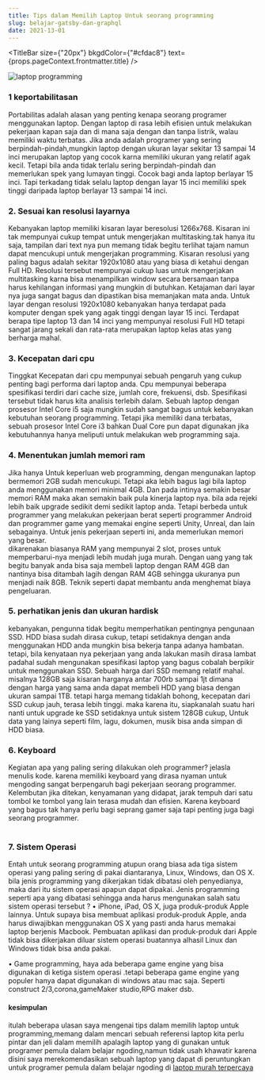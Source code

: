 ```yaml
---
title: Tips dalam Memilih Laptop Untuk seorang programming 
slug: belajar-gatsby-dan-graphql
date: 2021-13-01
---
```



<TitleBar
  size={"20px"}
  bkgdColor={"#cfdac8"}
  text={props.pageContext.frontmatter.title}
/>

![laptop programming](./grosir-laptop-tangerang-programming.jpg)

<h3>1 keportabilitasan</h3>

Portabilitas adalah alasan yang penting kenapa seorang programer menggunakan laptop. Dengan laptop di rasa lebih efisien untuk melakukan pekerjaan kapan saja dan di mana saja dengan dan tanpa listrik, walau memiliki waktu terbatas.
Jika anda adalah programer yang sering berpindah-pindah,mungkin laptop dengan ukuran layar sekitar 13 sampai 14 inci merupakan laptop yang cocok karna memiliki ukuran yang relatif agak kecil. Tetapi bila anda tidak terlalu sering berpindah-pindah dan memerlukan spek yang lumayan tinggi. Cocok bagi anda laptop berlayar 15 inci. Tapi terkadang tidak selalu laptop dengan layar 15 inci memiliki spek tinggi daripada laptop berlayar 13 sampai 14 inci.

<h3>2. Sesuai kan resolusi layarnya</h3>

Kebanyakan laptop memiliki kisaran layar beresolusi 1266x768. Kisaran ini tak mempunyai cukup tempat untuk mengerjakan multitasking.tak hanya itu saja, tampilan dari text nya pun memang tidak begitu terlihat tajam namun dapat mencukupi untuk mengerjakan programming.
Kisaran resolusi yang paling bagus adalah sekitar 1920x1080 atau yang biasa di ketahui dengan Full HD. Resolusi tersebut mempunyai cukup luas untuk mengerjakan multitasking karna bisa menampilkan window secara bersamaan tanpa harus kehilangan informasi yang mungkin di butuhkan. Ketajaman dari layar nya juga sangat bagus dan dipastikan bisa memanjakan mata anda.
Untuk layar dengan resolusi 1920x1080 kebanyakan hanya terdapat pada komputer dengan spek yang agak tinggi dengan layar 15 inci. Terdapat berapa tipe laptop 13 dan 14 inci yang mempunyai resolusi Full HD tetapi sangat jarang sekali dan rata-rata merupakan laptop kelas atas yang berharga mahal.

<h3>3. Kecepatan dari cpu</h3>

Tinggkat Kecepatan dari cpu  mempunyai sebuah pengaruh yang cukup penting bagi performa dari laptop anda. Cpu mempunyai beberapa spesifikasi terdiri dari cache size, jumlah core, frekuensi, dsb. Spesifikasi tersebut tidak harus kita analisis terlebih dalam. Sebuah laptop dengan prosesor Intel Core i5 saja mungkin sudah sangat bagus untuk kebanyakan kebutuhan seorang programming.
Tetapi jika memiliki dana terbatas, sebuah prosesor Intel Core i3 bahkan Dual Core pun dapat digunakan jika kebutuhannya hanya meliputi untuk melakukan web programming saja.

<h3>4. Menentukan jumlah memori ram</h3>

Jika hanya Untuk keperluan web programming, dengan mengunakan laptop  bermemori 2GB sudah mencukupi. Tetapi aka lebih bagus lagi bila laptop anda menggunakan memori minimal 4GB. Dan pada intinya semakin besar memori RAM maka akan semakin baik pula kinerja laptop nya. bila ada  rejeki lebih baik upgrade sedikit demi sedikit laptop anda.
Tetapi berbeda untuk programmer yang melakukan pekerjaan berat seperti programmer Android dan programmer game yang memakai engine seperti Unity, Unreal, dan lain sebagainya. Untuk jenis pekerjaan seperti ini, anda memerlukan memori yang besar.  
dikarenakan biasanya RAM yang mempunyai 2 slot, proses untuk memperbarui-nya menjadi lebih mudah juga murah. Dengan uang yang tak begitu banyak anda bisa saja membeli laptop dengan RAM 4GB dan nantinya bisa ditambah lagih dengan RAM 4GB sehingga ukuranya pun menjadi naik 8GB. Teknik seperti dapat  membantu anda menghemat biaya pengeluaran.

<h3>5. perhatikan jenis dan ukuran hardisk</h3>

kebanyakan, pengunna tidak begitu memperhatikan pentingnya pengunaan SSD. HDD biasa sudah dirasa cukup, tetapi setidaknya dengan anda menggunakan HDD anda mungkin bisa bekerja tanpa adanya hambatan.  tetapi, bila kenyataan nya pekerjaan yang anda lakukan masih dirasa lambat padahal sudah mengunakan spesifikasi laptop yang bagus cobalah berpikir untuk menggunakan SSD.
Sebuah harga dari SSD memang relatif mahal. misalnya 128GB saja kisaran harganya antar 700rb sampai 1jt dimana dengan harga yang sama anda dapat membeli HDD yang biasa dengan ukuran sampai 1TB. tetapi harga memang tidaklah  bohong, kecepatan dari SSD cukup jauh, terasa lebih tinggi. maka karena itu, siapkanalah suatu hari nanti untuk upgrade ke SSD setidaknya untuk sistem 128GB cukup,  Untuk data yang lainya seperti film, lagu, dokumen, musik bisa anda simpan di HDD biasa.

<h3>6. Keyboard</h3>
Kegiatan apa yang paling sering dilakukan oleh programmer? jelasla menulis kode. karena memiliki keyboard yang dirasa nyaman untuk mengoding sangat berpengaruh bagi pekerjaan seorang programmer. Kelembutan jika ditekan, kenyamanan yang didapat, jarak tempuh dari satu tombol ke tombol yang lain terasa mudah dan efisien. Karena keyboard yang bagus tak hanya perlu bagi seprang gamer saja tapi penting juga bagi seorang programmer.
<br />
<br />
<h3>7. Sistem Operasi</h3>

Entah  untuk seorang programming atupun orang biasa ada tiga sistem operasi yang paling sering di pakai diantaranya, Linux, Windows, dan OS X. bila jenis programming yang dikerjakan tidak dibatasi oleh penyedianya, maka dari itu sistem operasi apapun dapat dipakai. Jenis programming seperti apa yang dibatasi sehingga anda harus mengunakan salah satu sistem operasi tersebut ?
 • iPhone, iPad, OS X, juga produk-produk Apple lainnya. Untuk supaya bisa membuat aplikasi produk-produk Apple, anda harus diwajibkan menggunakan OS X yang pasti anda harus memakai laptop berjenis Macbook. Pembuatan aplikasi dan produk-produk dari Apple tidak bisa dikerjakan diluar sistem operasi buatannya alhasil Linux dan Windows tidak bisa anda pakai. 
 
 • Game programming, haya ada beberapa game engine yang bisa digunakan di ketiga sistem operasi .tetapi beberapa game engine yang populer hanya dapat digunakan di windows atau mac saja. Seperti construct 2/3,corona,gameMaker studio,RPG maker dsb.
      
<h4> kesimpulan </h4>

itulah beberapa ulasan saya mengenai tips dalam memilih laptop untuk programming,memang dalam mencari sebuah referensi laptop kita perlu pintar dan jeli dalam memilih apalagih laptop yang di gunakan untuk programer pemula dalam belajar ngoding,namun tidak usah khawatir karena disini saya merekomendasikan sebuah laptop yang dapat di peruntungkan untuk programer pemula dalam belajar ngoding di [laptop murah terpercaya](https://grosirlaptop.xyz/) 
